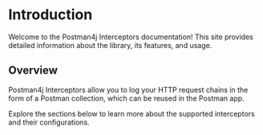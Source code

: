 # Introduction

Welcome to the Postman4j Interceptors documentation! This site provides detailed information about the library, its features, and usage.

## Overview

Postman4j Interceptors allow you to log your HTTP request chains in the form of a Postman collection, which can be reused in the Postman app.

Explore the sections below to learn more about the supported interceptors and their configurations.
